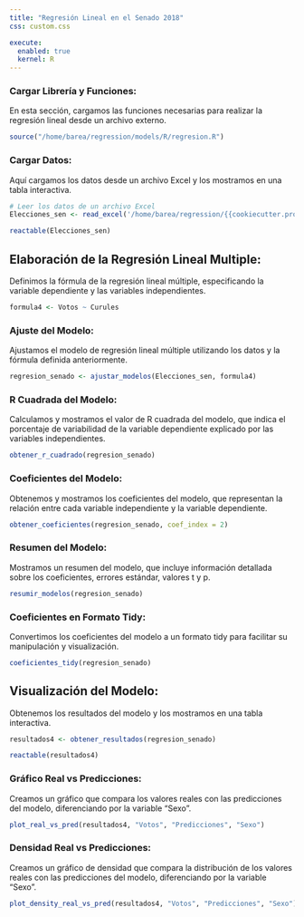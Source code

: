 ```yaml
---
title: "Regresión Lineal en el Senado 2018"
css: custom.css

execute:
  enabled: true
  kernel: R
---
```


### Cargar Librería y Funciones: {.fade-in}
En esta sección, cargamos las funciones necesarias para realizar la regresión lineal desde un archivo externo.
```r
source("/home/barea/regression/models/R/regresion.R")
```

### Cargar Datos: {.fade-in}
Aquí cargamos los datos desde un archivo Excel y los mostramos en una tabla interactiva.
```r
# Leer los datos de un archivo Excel
Elecciones_sen <- read_excel('/home/barea/regression/{{cookiecutter.project_slug}}/regresion_lineal_local/regresion_congreso_local/data/Senadofed.xlsx')

reactable(Elecciones_sen)
```

## Elaboración de la Regresión Lineal Multiple: {.fade-in}
Definimos la fórmula de la regresión lineal múltiple, especificando la variable dependiente y las variables independientes.
```r
formula4 <- Votos ~ Curules
```

### Ajuste del Modelo: {.fade-in}
Ajustamos el modelo de regresión lineal múltiple utilizando los datos y la fórmula definida anteriormente.
```r
regresion_senado <- ajustar_modelos(Elecciones_sen, formula4)
```

### R Cuadrada del Modelo: {.fade-in}
Calculamos y mostramos el valor de R cuadrada del modelo, que indica el porcentaje de variabilidad de la variable dependiente explicado por las variables independientes.
```r
obtener_r_cuadrado(regresion_senado)
```

### Coeficientes del Modelo: {.fade-in}
Obtenemos y mostramos los coeficientes del modelo, que representan la relación entre cada variable independiente y la variable dependiente.
```r
obtener_coeficientes(regresion_senado, coef_index = 2)
```

### Resumen del Modelo: {.fade-in}
Mostramos un resumen del modelo, que incluye información detallada sobre los coeficientes, errores estándar, valores t y p.
```r
resumir_modelos(regresion_senado)
```

### Coeficientes en Formato Tidy: {.fade-in}
Convertimos los coeficientes del modelo a un formato tidy para facilitar su manipulación y visualización.
```r
coeficientes_tidy(regresion_senado)
```

## Visualización del Modelo: {.fade-in}
Obtenemos los resultados del modelo y los mostramos en una tabla interactiva.
```r
resultados4 <- obtener_resultados(regresion_senado)

reactable(resultados4)
```

### Gráfico Real vs Predicciones: {.fade-in}
Creamos un gráfico que compara los valores reales con las predicciones del modelo, diferenciando por la variable "Sexo".
```r
plot_real_vs_pred(resultados4, "Votos", "Predicciones", "Sexo")
```

### Densidad Real vs Predicciones: {.fade-in}
Creamos un gráfico de densidad que compara la distribución de los valores reales con las predicciones del modelo, diferenciando por la variable "Sexo".
```r
plot_density_real_vs_pred(resultados4, "Votos", "Predicciones", "Sexo")
```
